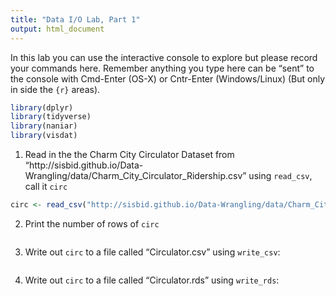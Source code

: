```yaml
---
title: "Data I/O Lab, Part 1"
output: html_document
---
```


In this lab you can use the interactive console to explore but please record your commands here.  Remember anything you type here can be "sent" to the console with Cmd-Enter (OS-X) or Cntr-Enter (Windows/Linux) (But only in side the ```{r}``` areas).

```r
library(dplyr)
library(tidyverse)
library(naniar)
library(visdat)
```


1. Read in the the Charm City Circulator Dataset from "http://sisbid.github.io/Data-Wrangling/data/Charm_City_Circulator_Ridership.csv" using `read_csv`, call it `circ`
```r
circ <- read_csv("http://sisbid.github.io/Data-Wrangling/data/Charm_City_Circulator_Ridership.csv")
```

2. Print the number of rows of `circ`
```r

```


3. Write out `circ` to a file called "Circulator.csv" using `write_csv`:
```r

```

4. Write out `circ` to a file called "Circulator.rds" using `write_rds`:

```r

```

